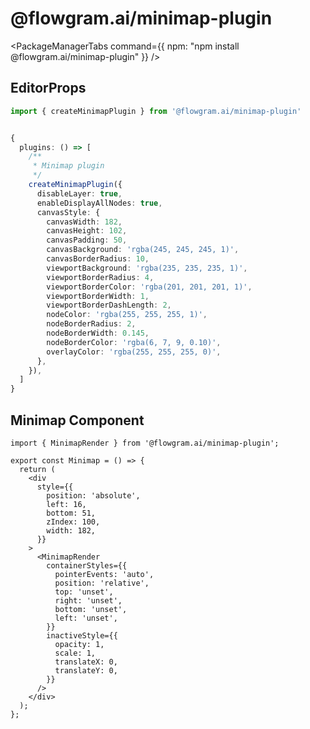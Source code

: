 # @flowgram.ai/minimap-plugin


<PackageManagerTabs command={{
  npm: "npm install @flowgram.ai/minimap-plugin"
}} />


## EditorProps

```ts pure
import { createMinimapPlugin } from '@flowgram.ai/minimap-plugin'


{
  plugins: () => [
    /**
     * Minimap plugin
     */
    createMinimapPlugin({
      disableLayer: true,
      enableDisplayAllNodes: true,
      canvasStyle: {
        canvasWidth: 182,
        canvasHeight: 102,
        canvasPadding: 50,
        canvasBackground: 'rgba(245, 245, 245, 1)',
        canvasBorderRadius: 10,
        viewportBackground: 'rgba(235, 235, 235, 1)',
        viewportBorderRadius: 4,
        viewportBorderColor: 'rgba(201, 201, 201, 1)',
        viewportBorderWidth: 1,
        viewportBorderDashLength: 2,
        nodeColor: 'rgba(255, 255, 255, 1)',
        nodeBorderRadius: 2,
        nodeBorderWidth: 0.145,
        nodeBorderColor: 'rgba(6, 7, 9, 0.10)',
        overlayColor: 'rgba(255, 255, 255, 0)',
      },
    }),
  ]
}
```

## Minimap Component

```tsx pure
import { MinimapRender } from '@flowgram.ai/minimap-plugin';

export const Minimap = () => {
  return (
    <div
      style={{
        position: 'absolute',
        left: 16,
        bottom: 51,
        zIndex: 100,
        width: 182,
      }}
    >
      <MinimapRender
        containerStyles={{
          pointerEvents: 'auto',
          position: 'relative',
          top: 'unset',
          right: 'unset',
          bottom: 'unset',
          left: 'unset',
        }}
        inactiveStyle={{
          opacity: 1,
          scale: 1,
          translateX: 0,
          translateY: 0,
        }}
      />
    </div>
  );
};

```

